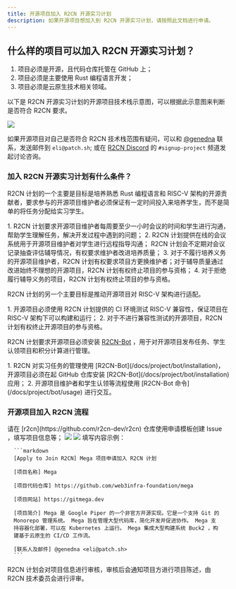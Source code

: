 ```yaml
---
title: 开源项目加入 R2CN 开源实习计划
description: 如果开源项目想加入到 R2CN 开源实习计划，请按照此文档进行申请。
---
```


## 什么样的项目可以加入 R2CN 开源实习计划？

1. 项目必须是开源，且代码仓库托管在 GitHub 上；
2. 项目必须是主要使用 Rust 编程语言开发；
3. 项目必须是云原生技术相关领域。

以下是 R2CN 开源实习计划的开源项目技术栈示意图，可以根据此示意图来判断是否符合 R2CN 要求。

<img src="/images/project/signup/r2cn-stack.png" />

如果开源项目对自己是否符合 R2CN 技术栈范围有疑问，可以和 [@genedna](https://github.com/genedna) 联系，发送邮件到 `eli@patch.sh`; 或在 [R2CN Discord](https://discord.gg/WRp4TKv6rh) 的 `#signup-project` 频道发起讨论咨询。

### 加入 R2CN 开源实习计划有什么条件？

R2CN 计划的一个主要是目标是培养熟悉 Rust 编程语言和 RISC-V 架构的开源贡献者，要求参与的开源项目维护者必须保证有一定时间投入来培养学生，而不是简单的将任务分配给实习学生。

<Note type="danger" title="开源项目辅导要求">
    1. R2CN 计划要求开源项目维护者每周要至少一小时会议的时间和学生进行沟通，帮助学生理解任务，解决开发过程中遇到的问题；
    2. R2CN 计划提供在线的会议系统用于开源项目维护者对学生进行远程指导沟通； R2CN 计划会不定期对会议记录抽查评估辅导情况，有权要求维护者改进培养质量；
    3. 对于不履行培养义务的开源项目维护者，R2CN 计划有权要求项目方更换维护者；对于辅导质量通过改进始终不理想的开源项目，R2CN 计划有权终止项目的参与资格；
    4. 对于拒绝履行辅导义务的项目，R2CN 计划有权终止项目的参与资格。
</Note>

R2CN 计划的另一个主要目标是推动开源项目对 RISC-V 架构进行适配。

<Note type="danger" title="开源项目 RISC-V 适配">
    1. 开源项目必须使用 R2CN 计划提供的 CI 环境测试 RISC-V 兼容性，保证项目在 RISC-V 架构下可以构建和运行；
    2. 对于不进行兼容性测试的开源项目，R2CN 计划有权终止开源项目的参与资格。
</Note>

R2CN 计划要求开源项目必须安装 [R2CN-Bot](/docs/project/bot/installation) ，用于对开源项目发布任务、学生认领项目和积分计算进行管理。

<Note type="danger" title="R2CN-Bot 安装">
    1. R2CN 对实习任务的管理使用 [R2CN-Bot](/docs/project/bot/installation)，开源项目必须在起 GitHub 仓库安装 [R2CN-Bot](/docs/project/bot/installation) 应用；
    2. 开源项目维护者和学生认领等流程使用 [R2CN-Bot 命令](/docs/project/bot/usage) 进行交互。
</Note>

### 开源项目加入 R2CN 流程

<Stepper>
  <StepperItem title="使用模板，创建开源项目申请加入 Issue">
      请在 [r2cn](https://github.com/r2cn-dev/r2cn) 仓库使用申请模板创建 Issue ，填写项目信息等；
      <img src="/images/project/signup/issue-template.png" />
  </StepperItem>
  <StepperItem title="填写项目信息">
      <img src="/images/project/signup/project-detail.png" />
      填写内容示例：

      ```markdown
      [Apply to Join R2CN] Mega 项目申请加入 R2CN 计划

      [项目名称] Mega

      [项目代码仓库] https://github.com/web3infra-foundation/mega

      [项目网站] https://gitmega.dev

      [项目简介] Mega 是 Google Piper 的一个非官方开源实现。它是一个支持 Git 的
      Monorepo 管理系统。 Mega 旨在管理大型代码库，简化开发并促进协作。 Mega 支
      持容器化部署，可以在 Kubernetes 上运行。 Mega 集成大型构建系统 Buck2 ，构
      建基于云原生的 CI/CD 工作流。

      [联系人及邮件] @genedna <eli@patch.sh>
      ```
  </StepperItem>
  <StepperItem title="项目审核">
      R2CN 计划会对项目信息进行审核，审核后会通知项目方进行项目陈述，由 R2CN 技术委员会进行评审。
  </StepperItem>
</Stepper>
